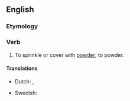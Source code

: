 ==English==

===Etymology===
{{prefix|be|powder|lang=en}}

===Verb===
{{en-verb}}

# {{lb|en|transitive|obsolete}} To sprinkle or cover with [[powder]]; to powder.

====Translations====
{{trans-top|sprinkle or cover with powder}}
* Dutch: {{t+|nl|poederen}}, {{t|nl|bepoederen}}
{{trans-mid}}
* Swedish: {{t+|sv|pudra}}
{{trans-bottom}}